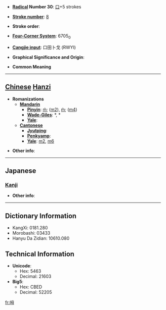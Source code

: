 * '''[[Wiktionary:Chinese radical index| Radical]] Number 30''': [[Wiktionary:Chinese radical index 口|口]]+5 strokes

* '''[[Wiktionary:Chinese total strokes index|Stroke number]]''': [[Wiktionary:Chinese total strokes index 8|8]]

* '''Stroke order''': 

* '''[[Wiktionary:Chinese four corner index|Four-Corner System]]''': 6705<sub>0</sub>

* '''[[Wiktionary:Chinese Cangjie index|Cangjie input]]''': 口田卜戈 (RWYI)

* '''Graphical Significance and Origin''': 

* '''Common Meaning'''

----

== [[Chinese]] [[Hanzi]] ==

* '''Romanizations'''
** '''[[Mandarin]]'''
*** '''[[Pinyin]]''': [[ḿ]]; ([[m2]]), [[m̀]]; ([[m4]])
*** '''[[Wade-Giles]]''': *, *
*** '''[[Yale]]''': 
** '''[[Cantonese]]'''
*** '''[[Jyutping]]''':
*** '''[[Penkyamp]]''': 
*** '''[[Yale]]''': [[m2]], [[m6]]

* '''Other info''': 

----

==Japanese==
===[[Kanji]]===
{{kanji|on readings=[[ぼう]] (bō)|kun readings=}}

* '''Other info''':  

----

== Dictionary Information ==

* KangXi: 0181.280
* Morobashi: 03433
* Hanyu Da Zidian: 10610.080

== Technical Information ==

* '''Unicode''':
** Hex: 5463
** Decimal: 21603
* '''Big5''':
** Hex: CBED
** Decimal: 52205

[[fr:呣]]